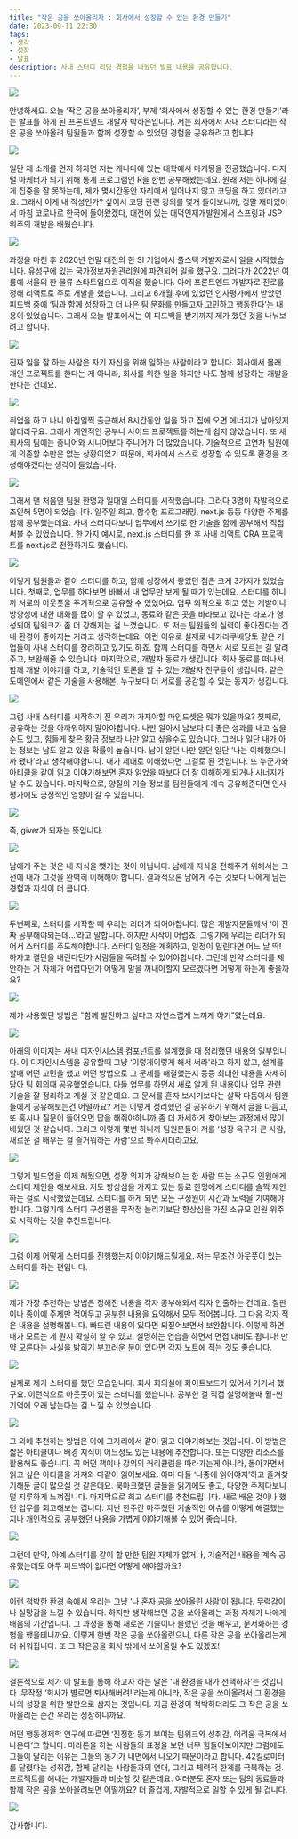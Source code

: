 ```yaml
---
title: "작은 공을 쏘아올리자 : 회사에서 성장할 수 있는 환경 만들기"
date: 2023-09-11 22:30
tags:
- 생각
- 성장
- 발표
description: 사내 스터디 리딩 경험을 나눴던 발표 내용을 공유합니다.
---
```


![](/images/blog/23/fengicon/001.jpg)

안녕하세요. 오늘 ‘작은 공을 쏘아올리자’,
부제 ‘회사에서 성장할 수 있는 환경 만들기’라는 발표를 하게 된 프론트엔드 개발자 박하은입니다.
저는 회사에서 사내 스터디라는 작은 공을 쏘아올려 팀원들과 함께 성장할 수 있었던 경험을 공유하려고 합니다.

![](/images/blog/23/fengicon/002.jpg)

일단 제 소개를 먼저 하자면 저는 캐나다에 있는 대학에서 마케팅을 전공했습니다.
디지털 마케터가 되기 위해 통계 프로그램인 R을 한번 공부해봤는데요.
원래 저는 하나에 길게 집중을 잘 못하는데, 제가 몇시간동안 자리에서 일어나지 않고 코딩을 하고 있더라고요.
그래서 이게 내 적성인가? 싶어서 코딩 관련 강의를 몇개 들어보니까,
정말 재미있어서 마침 코로나로 한국에 들어왔겠다, 대전에 있는 대덕인재개발원에서 스프링과 JSP 위주의 개발을 배웠습니다.

![](/images/blog/23/fengicon/003.jpg)

과정을 마친 후 2020년 연말 대전의 한 SI 기업에서 풀스택 개발자로서 일을 시작했습니다.
유성구에 있는 국가정보자원관리원에 파견되어 일을 했구요.
그러다가 2022년 여름에 서울의 한 물류 스타트업으로 이직을 했습니다.
아예 프론트엔드 개발자로 진로를 정해 리액트로 주로 개발을 했습니다.
그리고 6개월 후에 있었던 인사평가에서 받았던 피드백 중에 ‘팀과 함께 성장하고 더 나은 팀 문화를 만들고자 고민하고 행동한다’는 내용이 있었습니다.
그래서 오늘 발표에서는 이 피드백을 받기까지 제가 했던 것을 나눠보려고 합니다.

![](/images/blog/23/fengicon/005.jpg)

진짜 일을 잘 하는 사람은 자기 자신을 위해 일하는 사람이라고 합니다.
회사에서 몰래 개인 프로젝트를 한다는 게 아니라, 회사를 위한 일을 하지만 나도 함께 성장하는 개발을 한다는 건데요.

![](/images/blog/23/fengicon/006.jpg)

취업을 하고 나니 아침일찍 출근해서 8시간동안 일을 하고 집에 오면 에너지가 남아있지 않더라구요.
그래서 개인적인 공부나 사이드 프로젝트를 하는게 쉽지 않았습니다.
또 새 회사의 팀에는 중니어와 시니어보다 주니어가 더 많았습니다.
기술적으로 고연차 팀원에게 의존할 수만은 없는 상황이었기 때문에,
회사에서 스스로 성장할 수 있도록 환경을 조성해야겠다는 생각이 들었습니다.

![](/images/blog/23/fengicon/007.jpg)

그래서 맨 처음엔 팀원 한명과 일대일 스터디를 시작했습니다.
그러다 3명이 자발적으로 조인해 5명이 되었습니다.
일주일 회고, 함수형 프로그래밍, next.js 등등 다양한 주제를 함께 공부했는데요.
사내 스터디다보니 업무에서 쓰기로 한 기술을 함께 공부해서 직접 써볼 수 있었습니다.
한 가지 예시로, next.js 스터디를 한 후 사내 리액트 CRA 프로젝트를 next.js로 전환하기도 했습니다.

![](/images/blog/23/fengicon/008.jpg)

이렇게 팀원들과 같이 스터디를 하고, 함께 성장해서 좋았던 점은 크게 3가지가 있었습니다.
첫째로, 업무를 하다보면 바빠서 내 업무만 보게 될 때가 있는데요.
스터디를 하니까 서로의 아웃풋을 주기적으로 공유할 수 있었어요.
업무 외적으로 하고 있는 개발이나 방향성에 대한 대화를 많이 할 수 있었고,
동료와 같은 곳을 바라보고 있다는 라포가 형성되어 팀워크가 좀 더 강해지는 걸 느꼈습니다.
또 저는 팀원들의 실력이 좋아진다는 건 내 환경이 좋아지는 거라고 생각하는데요.
이런 이유로 실제로 네카라쿠배당토 같은 기업들이 사내 스터디를 장려하고 있기도 하죠.
함께 스터디를 하면서 서로 모르는 걸 알려주고, 보완해줄 수 있습니다.
마지막으로, 개발자 동료가 생깁니다. 회사 동료를 떠나서 함께 개발 이야기를 하고,
기술적인 토론을 할 수 있는 개발자 친구들이 생깁니다.
같은 도메인에서 같은 기술을 사용해본, 누구보다 더 서로를 공감할 수 있는 동지가 생깁니다.

![](/images/blog/23/fengicon/009.jpg)

그럼 사내 스터디를 시작하기 전 우리가 가져야할 마인드셋은 뭐가 있을까요?
첫째로, 공유하는 것을 아까워하지 말아야합니다.
나만 알아서 남보다 더 좋은 성과를 내고 싶을 수도 있고,
힘들게 찾은 황금 정보라 나만 알고 싶을수도 있습니다.
그러나 일단 내가 아는 정보는 남도 알고 있을 확률이 높습니다.
남이 알던 나만 알던 일단 ‘나는 이해했으니까 됐다’라고 생각해야합니다.
내가 제대로 이해했다면 그걸로 된 것입니다.
또 누군가와 아티클을 같이 읽고 이야기해보면 혼자 읽었을 때보다
더 잘 이해하게 되거나 시너지가 날 수도 있습니다.
마지막으로, 양질의 기술 정보를 팀원들에게 계속 공유해준다면
인사 평가에도 긍정적인 영향이 갈 수 있습니다.

![](/images/blog/23/fengicon/010.jpg)

즉, giver가 되자는 뜻입니다.

![](/images/blog/23/fengicon/011.jpg)

남에게 주는 것은 내 지식을 뺏기는 것이 아닙니다.
남에게 지식을 전해주기 위해서는 그 전에 내가 그것을 완벽히 이해해야 합니다.
결과적으론 남에게 주는 것보다 나에게 남는 경험과 지식이 더 큽니다.

![](/images/blog/23/fengicon/012.jpg)

두번째로, 스터디를 시작할 때 우리는 리더가 되어야합니다.
많은 개발자분들께서 ‘아 진짜 공부해야되는데…’라고 말합니다. 하지만 시작이 어렵죠.
그렇기에 우리는 리더가 되어서 스터디를 주도해야합니다.
스터디 일정을 계획하고, 일정이 밀린다면 어느 날 딱! 하자고 결단을 내린다던가 사람들을 독려할 수 있어야합니다.
그런데 만약 스터디를 제안하는 거 자체가 어렵다던가 어떻게 말을 꺼내야할지 모르겠다면 어떻게 하는게 좋을까요?

![](/images/blog/23/fengicon/013.jpg)

제가 사용했던 방법은 "함께 발전하고 싶다고 자연스럽게 느끼게 하기”였는데요.

![](/images/blog/23/fengicon/014.jpg)

아래의 이미지는 사내 디자인시스템 컴포넌트를 설계했을 때 정리했던 내용의 일부입니다.
이 디자인시스템을 공유할때 그냥 ‘이렇게이렇게 해서 써라'라고 하지 않고,
설계를 할때 어떤 고민을 했고 어떤 방법으로 그 문제를 해결했는지 등등 최대한 내용을 자세히 담아 팀 회의때 공유했었습니다.
다들 업무를 하면서 새로 알게 된 내용이나 업무 관련 기술을 잘 정리하고 계실 것 같은데요.
그 문서를 혼자 보시기보다는 살짝 다듬어서 팀원들에게 공유해보는건 어떨까요?
저는 이렇게 정리했던 걸 공유하기 위해서 글을 다듬고,
또 혹시나 질문이 들어오면 답을 해줘야하니까 좀 더 자세하게 찾아보는 과정에서 많이 배웠던 것 같습니다.
그리고 이렇게 몇번 하니까 팀원분들이 저를 ‘성장 욕구가 큰 사람, 새로운 걸 배우는 걸 즐거워하는 사람'으로 봐주시더라고요.

![](/images/blog/23/fengicon/015.jpg)

그렇게 빌드업을 이제 해뒀으면, 성장 의지가 강해보이는 한 사람 또는 소규모 인원에게 스터디 제안을 해보세요.
저도 향상심을 가지고 있는 동료 한명에게 스터디를 슬쩍 제안하는 걸로 시작했었는데요.
스터디를 하게 되면 모든 구성원이 시간과 노력을 기여해야합니다.
그렇기에 스터디 구성원을 무작정 늘리기보단 향상심을 가진 소규모 인원 위주로 시작하는 것을 추천드립니다.

![](/images/blog/23/fengicon/016.jpg)

그럼 이제 어떻게 스터디를 진행했는지 이야기해드릴게요.
저는 무조건 아웃풋이 있는 스터디를 하는 편입니다.

![](/images/blog/23/fengicon/017.jpg)

제가 가장 추천하는 방법은 정해진 내용을 각자 공부해와서 각자 인출하는 건데요.
칠판이나 종이에 주제만 적어두고 공부한 내용을 요약해서 모두 적어봅니다.
그 다음 각자 적은 내용을 설명해봅니다. 빠뜨린 내용이 있다면 되짚어보면서 보완합니다.
이렇게 하면 내가 모르는 게 뭔지 확실히 알 수 있고, 설명하는 연습을 하면서 면접 대비도 됩니다!
만약 모른다는 사실을 밝히기 부끄러운 분이 있다면 각자 노트에 적는 것도 좋습니다.

![](/images/blog/23/fengicon/018.jpg)

실제로 제가 스터디를 했던 모습입니다.
회사 회의실에 화이트보드가 있어서 거기서 했구요.
이런식으로 아웃풋이 있는 스터디를 했습니다.
공부한 걸 직접 설명해볼때 훨-씬 기억에 오래 남는다는 걸 느낄 수 있었습니다.

![](/images/blog/23/fengicon/019.jpg)

그 외에 추천하는 방법은 아예 그자리에서 같이 읽고 이야기해보는 것입니다.
이 방법은 짧은 아티클이나 배경 지식이 어느정도 있는 내용에 추천합니다.
또는 다양한 리소스를 활용해도 좋습니다.
꼭 어떤 책이나 강의의 커리큘럼을 따라가는게 아니라, 돌아가면서 읽고 싶은 아티클을 가져와
다같이 읽어보세요. 아마 다들 ‘나중에 읽어야지’하고 즐겨찾기해둔 글이 많으실 것 같은데요.
북마크했던 글들을 읽기에도 좋고, 다양한 주제다보니 덜 지루하게 느껴집니다.
마지막으로 회고 스터디를 추천드립니다.
새로 배운 것이나 했던 업무를 회고해보는 겁니다.
지난 한주간 마주쳤던 기술적인 이슈를 어떻게 해결했는지나 개인적으로 공부했던 내용을 가볍게 이야기해볼 수 있어 좋습니다.

![](/images/blog/23/fengicon/020.jpg)

그런데 만약, 아예 스터디를 같이 할 만한 팀원 자체가 없거나,
기술적인 내용을 계속 공유했는데도 아무 피드백이 없다면 어떻게 해야할까요?

![](/images/blog/23/fengicon/021.jpg)

이런 척박한 환경 속에서 우리는 그냥 ‘나 혼자 공을 쏘아올린 사람’이 됩니다.
무력감이나 실망감을 느낄 수 있습니다.
하지만 생각해보면 공을 쏘아올리는 과정 자체가 나에게 배움의 기간입니다.
그 과정을 통해 새로운 기술이나 몰랐던 것을 배우고, 문서화하는 경험을 했을테니까요.
이렇게 한번 작은 공을 쏘아올렸으니, 다른 작은 공을 쏘아올리는게 더 쉬워집니다.
또 그 작은공을 회사 밖에서 쏘아올릴 수도 있겠죠!

![](/images/blog/23/fengicon/022.jpg)

결론적으로 제가 이 발표를 통해 하고자 하는 말은 ‘내 환경을 내가 선택하자’는 것입니다.
무작정 ‘회사가 별로면 퇴사해버려!’라는게 아니라, 작은 공을 쏘아올려서 그 환경을 나의 성장을 위한 발판으로 삼자는 것입니다.
지금 환경이 척박하더라도 그 작은 공을 쏘아올리는 순간 우리는 성장하니까요.

어떤 행동경제학 연구에 따르면 ‘진정한 동기 부여는 팀워크와 성취감, 어려움 극복에서 나온다’고 합니다.
마라톤을 하는 사람들의 표정을 보면 너무 힘들어보이지만 그럼에도 그들이 달리는 이유는 그들의 동기가 내면에서 나오기 때문이라고 합니다.
42킬로미터를 달렸다는 성취감, 함께 달리는 사람들과의 연대, 그리고 체력적 한계를 극복하는 것.
프로젝트를 해내는 개발자들과 비슷할 것 같은데요.
여러분도 혼자 또는 팀의 동료들과 함께 작은 공을 쏘아올려보면 어떨까요?
더 즐겁게, 자발적으로 일할 수 있게 될 겁니다.

![](/images/blog/23/fengicon/023.jpg)

감사합니다.
